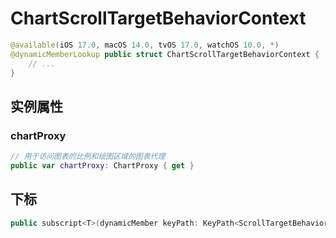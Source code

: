 # ChartScrollTargetBehaviorContext

<ToBePolishedAfterTranslation />

<OriginalSource
  title="ChartScrollTargetBehaviorContext"
  url="https://developer.apple.com/documentation/charts/chartscrolltargetbehaviorcontext"
  summary="可用于确定如何最好地调整图表滚动方式的上下文信息"
/>

```swift
@available(iOS 17.0, macOS 14.0, tvOS 17.0, watchOS 10.0, *)
@dynamicMemberLookup public struct ChartScrollTargetBehaviorContext {
    // ...
}
```

## 实例属性

### chartProxy

```swift
// 用于访问图表的比例和绘图区域的图表代理
public var chartProxy: ChartProxy { get }
```

## 下标

```swift
public subscript<T>(dynamicMember keyPath: KeyPath<ScrollTargetBehaviorContext, T>) -> T { get }
```
